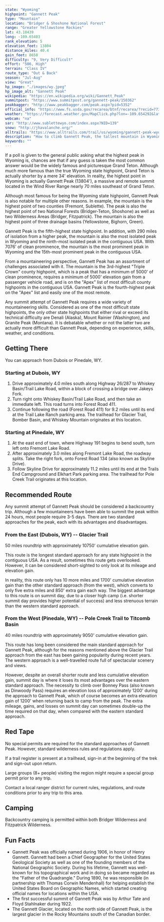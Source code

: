 ```yaml
---
state: "Wyoming"
highpoint: "Gannett Peak"
type: "Mountain"
location: "Bridger & Shoshone National Forest"
range: "Greater Yellowstone Rockies"
lat: 43.18439
long: -109.65403
rank_elevation: 5
elevation_feet: 13804
distance_miles: 40.4
gain_feet: 8650
difficulty: "9, Very Difficult"
effort: "506, High"
terrain: "Class IV"
route_type: "Out & Back"
season: "Jul-Aug"
view: "Great"
hp_image: "./images/wy.jpeg"
hp_image_alt: "Gannett Peak"
wikipedia: "https://en.wikipedia.org/wiki/Gannett_Peak"
summitpost: "https://www.summitpost.org/gannett-peak/150362"
peakbagger: "http://www.peakbagger.com/peak.aspx?pid=5352"
official_info: "https://www.fs.usda.gov/recarea/btnf/recarea/?recid=77360"
weather: "https://forecast.weather.gov/MapClick.php?lon=-109.654292&lat=43.1844"
webcam: "na"
sar: "http://www.sublettewyo.com/index.aspx?NID=139"
snow: "http://jhavalanche.org/"
alltrails: "https://www.alltrails.com/trail/us/wyoming/gannett-peak-wyoming-highpoint"
description: "How to climb Gannett Peak, the tallest mountain in Wyoming."
keywords: ""
---
```


If a poll is given to the general public asking what the highest peak in Wyoming is, chances are that if any guess is taken the most common answer would be the widely famous and picturesque Grand Teton. Although much more famous than the true Wyoming state highpoint, Grand Teton is actually shorter by a mere 34' elevation. In reality, the highest point in Wyoming is actually Gannett Peak (13804'), a massive and remote summit located in the Wind River Range nearly 70 miles southeast of Grand Teton.

Although most famous for being the Wyoming state highpoint, Gannett Peak is also notable for multiple other reasons. In example, the mountain is the highest point of two counties (Fremont, Sublette). The peak is also the highest point of two National Forests (Bridger-Teton, Shoshone) as well as two Wilderness Areas (Bridger, Fitzpatrick). The mountain is also the highest point of three drainage basins (Yellowstone, Bighorn, Green).

Gannett Peak is the fifth-highest state highpoint. In addition, with 290 miles of isolation from a higher peak, the mountain is also the most isolated peak in Wyoming and the ninth-most isolated peak in the contiguous USA. With 7076' of clean prominence, the mountain is the most prominent peak in Wyoming and the 15th-most prominent peak in the contiguous USA.

From a mountaineering perspective, Gannett Peak has an assortment of challenges associated with it. The mountain is the 3rd-highest "Triple Crown" county highpoint, which is a peak that has a minimum of 5000' of clean prominence, requires a minimum of 5000' elevation gain from a passenger vehicle road, and is on the "Apex" list of most difficult county highpoints in the contiguous USA. Gannett Peak is the fourth-highest peak on the "Apex" list and easily one of the most remote.

Any summit attempt of Gannett Peak requires a wide variety of mountaineering skills. Considered as one of the most difficult state highpoints, the only other state highpoints that either rival or exceed its technical difficulty are Denali (Alaska), Mount Rainier (Washington), and Granite Peak (Montana). It is debatable whether or not the latter two are actually more difficult than Gannett Peak, depending on experience, skills, weather, and conditions.

## Getting There
You can approach from Dubois or Pinedale, WY.

### Starting at Dubois, WY
1. Drive approximately 4.0 miles south along Highway 26/287 to Whiskey Basin/Trail Lake Road, within a block of crossing a bridge over Jakeys Fork.
2. Turn right onto Whiskey Basin/Trail Lake Road, and then take an immediate left. This road turns into Forest Road 411.
3. Continue following the road (Forest Road 411) for 9.2 miles until its end at the Trail Lake Ranch parking area. The trailhead for Glacier Trail, Bomber Basin, and Whiskey Mountain originates at this location.

### Starting at Pinedale, WY
1. At the east end of town, where Highway 191 begins to bend south, turn left onto Fremont Lake Road.
2. After approximately 3.0 miles along Fremont Lake Road, the roadway splits. Take the right fork, onto Forest Road 134 (also known as Skyline Drive).
3. Follow Skyline Drive for approximately 11.2 miles until its end at the Trails End Campground and Elkhart Park parking area. The trailhead for Pole Creek Trail originates at this location.

## Recommended Route
Any summit attempt of Gannett Peak should be considered a backcountry trip. Although a few mountaineers have been able to summit the peak within 24 hours, most people require 3-5 days. There are two standard approaches for the peak, each with its advantages and disadvantages.

### From the East (Dubois, WY) -- Glacier Trail
50 miles roundtrip with approximately 10750' cumulative elevation gain.

This route is the longest standard approach for any state highpoint in the contiguous USA. As a result, sometimes this route gets overlooked. However, it can be considered short-sighted to only look at its mileage and elevation gain.

In reality, this route only has 10 more miles and 1700' cumulative elevation gain than the other standard approach (from the west), which converts to only five extra miles and 850' extra gain each way. The biggest advantage to this route is on summit day, due to a closer high camp (i.e. shorter summit day provides higher potential of success) and less strenuous terrain than the western standard approach.

### From the West (Pinedale, WY) -- Pole Creek Trail to Titcomb Basin
40 miles roundtrip with approximately 9050' cumulative elevation gain.

This route has long been considered the main standard approach for Gannett Peak, although for the reasons mentioned above the Glacier Trail approach from the east has been gaining popularity during recent years. The western approach is a well-travelled route full of spectacular scenery and views.

However, despite an overall shorter route and less cumulative elevation gain, summit day is where it loses its most advantages over the eastern standard approach. The necessity to climb over Bonney Pass (also known as Dinwoody Pass) requires an elevation loss of approximately 1200' during the approach to Gannett Peak, which of course becomes an extra elevation gain of 1200' when returning back to camp from the peak. The extra mileage, gains, and losses on summit day can sometimes double-up the time required on that day, when compared with the eastern standard approach.

## Red Tape
No special permits are required for the standard approaches of Gannett Peak. However, standard wilderness rules and regulations apply.

If a trail register is present at a trailhead, sign-in at the beginning of the trek and sign-out upon return.

Large groups (8+ people) visiting the region might require a special group permit prior to any trip.

Contact a local ranger district for current rules, regulations, and route conditions prior to any trip to this area.

## Camping
Backcountry camping is permitted within both Bridger Wilderness and Fitzpatrick Wilderness.

## Fun Facts
- Gannett Peak was officially named during 1906, in honor of Henry Gannett. Gannett had been a Chief Geographer for the United States Geological Society as well as one of the founding members of the National Geographic Society. During his lifetime, Gannett was well-known for his topographical work and in doing so became regarded as the "Father of the Quadrangle." During 1890, he was responsible (in partnership with Thomas Corwin Mendenhall) for helping establish the United States Board on Geographic Names, which started creating official names for locations within the USA.
- The first successful summit of Gannett Peak was by Arthur Tate and Floyd Stahlnaker during 1922.
- The Gannett Glacier, located on the north side of Gannett Peak, is the largest glacier in the Rocky Mountains south of the Canadian border.
